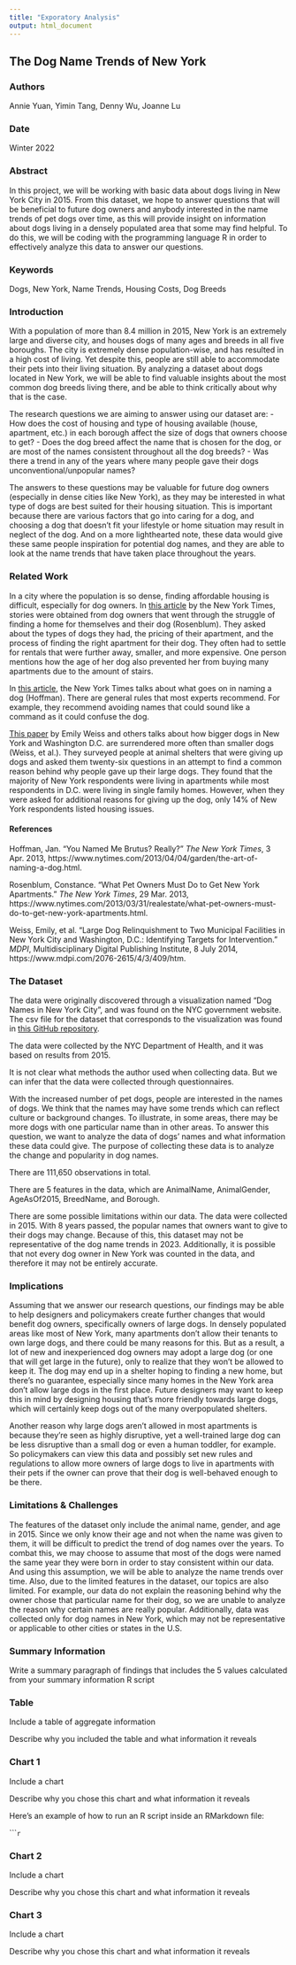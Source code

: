 ```yaml
---
title: "Exporatory Analysis"
output: html_document
---
```


## The Dog Name Trends of New York

### Authors

Annie Yuan, Yimin Tang, Denny Wu, Joanne Lu

### Date

Winter 2022

### Abstract

In this project, we will be working with basic data about dogs living in New York City in 2015. From this dataset, we hope to answer questions that will be beneficial to future dog owners and anybody interested in the name trends of pet dogs over time, as this will provide insight on information about dogs living in a densely populated area that some may find helpful. To do this, we will be coding with the programming language R in order to effectively analyze this data to answer our questions.

### Keywords

Dogs, New York, Name Trends, Housing Costs, Dog Breeds

### Introduction  

With a population of more than 8.4 million in 2015, New York is an extremely large and diverse city, and houses dogs of many ages and breeds in all five boroughs. The city is extremely dense population-wise, and has resulted in a high cost of living. Yet despite this, people are still able to accommodate their pets into their living situation. By analyzing a dataset about dogs located in New York, we will be able to find valuable insights about the most common dog breeds living there, and be able to think critically about why that is the case.

The research questions we are aiming to answer using our dataset are:
- How does the cost of housing and type of housing available (house, apartment, etc.) in each borough affect the size of dogs that owners choose to get?
- Does the dog breed affect the name that is chosen for the dog, or are most of the names consistent throughout all the dog breeds?
- Was there a trend in any of the years where many people gave their dogs unconventional/unpopular names?

The answers to these questions may be valuable for future dog owners (especially in dense cities like New York), as they may be interested in what type of dogs are best suited for their housing situation. This is important because there are various factors that go into caring for a dog, and choosing a dog that doesn’t fit your lifestyle or home situation may result in neglect of the dog. And on a more lighthearted note, these data would give these same people inspiration for potential dog names, and they are able to look at the name trends that have taken place throughout the years.

### Related Work  

In a city where the population is so dense, finding affordable housing is difficult, especially for dog owners. In [this article](https://www.nytimes.com/2013/03/31/realestate/what-pet-owners-must-do-to-get-new-york-apartments.html) by the New York Times, stories were obtained from dog owners that went through the struggle of finding a home for themselves and their dog (Rosenblum). They asked about the types of dogs they had, the pricing of their apartment, and the process of finding the right apartment for their dog. They often had to settle for rentals that were further away, smaller, and more expensive. One person mentions how the age of her dog also prevented her from buying many apartments due to the amount of stairs.  

In [this article](https://www.nytimes.com/2013/04/04/garden/the-art-of-naming-a-dog.html), the New York Times talks about what goes on in naming a dog (Hoffman). There are general rules that most experts recommend. For example, they recommend avoiding names that could sound like a command as it could confuse the dog.  

[This paper](https://www.mdpi.com/2076-2615/4/3/409/htm) by Emily Weiss and others talks about how bigger dogs in New York and Washington D.C. are surrendered more often than smaller dogs (Weiss, et al.). They surveyed people at animal shelters that were giving up dogs and asked them twenty-six questions in an attempt to find a common reason behind why people gave up their large dogs. They found that the majority of New York respondents were living in apartments while most respondents in D.C. were living in single family homes. However, when they were asked for additional reasons for giving up the dog, only 14% of New York respondents listed housing issues.

#### References  
Hoffman, Jan. “You Named Me Brutus? Really?” *The New York Times*, 3 Apr. 2013, https://www.nytimes.com/2013/04/04/garden/the-art-of-naming-a-dog.html.

Rosenblum, Constance. “What Pet Owners Must Do to Get New York Apartments.” *The New York Times*, 29 Mar. 2013, https://www.nytimes.com/2013/03/31/realestate/what-pet-owners-must-do-to-get-new-york-apartments.html.  

Weiss, Emily, et al. “Large Dog Relinquishment to Two Municipal Facilities in New York City and Washington, D.C.: Identifying Targets for Intervention.” *MDPI*, Multidisciplinary Digital Publishing Institute, 8 July 2014, https://www.mdpi.com/2076-2615/4/3/409/htm.

### The Dataset

The data were originally discovered through a visualization named “Dog Names in New York City”, and was found on the NYC government website. The csv file for the dataset that corresponds to the visualization was found in [this GitHub repository](https://github.com/Kaz-A/dog_names/).

The data were collected by the NYC Department of Health, and it was based on results from 2015.

It is not clear what methods the author used when collecting data. But we can infer that the data were collected through questionnaires.

With the increased number of pet dogs, people are interested in the names of dogs. We think that the names may have some trends which can reflect culture or background changes. To illustrate, in some areas, there may be more dogs with one particular name than in other areas. To answer this question, we want to analyze the data of dogs’ names and what information these data could give. The purpose of collecting these data is to analyze the change and popularity in dog names.

There are 111,650 observations in total.

There are 5 features in the data, which are AnimalName, AnimalGender, AgeAsOf2015, BreedName, and Borough.

There are some possible limitations within our data. The data were collected in 2015. With 8 years passed, the popular names that owners want to give to their dogs may change. Because of this, this dataset may not be representative of the dog name trends in 2023. Additionally, it is possible that not every dog owner in New York was counted in the data, and therefore it may not be entirely accurate.

### Implications

Assuming that we answer our research questions, our findings may be able to help designers and policymakers create further changes that would benefit dog owners, specifically owners of large dogs. In densely populated areas like most of New York, many apartments don’t allow their tenants to own large dogs, and there could be many reasons for this. But as a result, a lot of new and inexperienced dog owners may adopt a large dog (or one that will get large in the future), only to realize that they won’t be allowed to keep it. The dog may end up in a shelter hoping to finding a new home, but there’s no guarantee, especially since many homes in the New York area don’t allow large dogs in the first place. Future designers may want to keep this in mind by designing housing that’s more friendly towards large dogs, which will certainly keep dogs out of the many overpopulated shelters.

Another reason why large dogs aren’t allowed in most apartments is because they’re seen as highly disruptive, yet a well-trained large dog can be less disruptive than a small dog or even a human toddler, for example. So policymakers can view this data and possibly set new rules and regulations to allow more owners of large dogs to live in apartments with their pets if the owner can prove that their dog is well-behaved enough to be there.

### Limitations & Challenges
The features of the dataset only include the animal name, gender, and age in 2015. Since we only know their age and not when the name was given to them, it will be difficult to predict the trend of dog names over the years. To combat this, we may choose to assume that most of the dogs were named the same year they were born in order to stay consistent within our data. And using this assumption, we will be able to analyze the name trends over time. Also, due to the limited features in the dataset, our topics are also limited. For example, our data do not explain the reasoning behind why the owner chose that particular name for their dog, so we are unable to analyze the reason why certain names are really popular. Additionally, data was collected only for dog names in New York, which may not be representative or applicable to other cities or states in the U.S.

### Summary Information

Write a summary paragraph of findings that includes the 5 values calculated from your summary information R script

### Table

Include a table of aggregate information

Describe why you included the table and what information it reveals

### Chart 1

Include a chart

Describe why you chose this chart and what information it reveals

Here's an example of how to run an R script inside an RMarkdown file:

``````r
```

### Chart 2

Include a chart

Describe why you chose this chart and what information it reveals

### Chart 3

Include a chart

Describe why you chose this chart and what information it reveals
